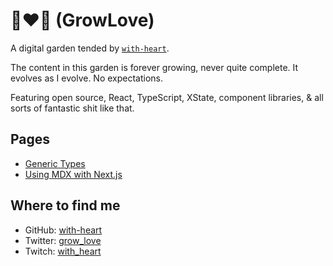 # 🌱❤️‍🔥 (GrowLove)

A digital garden tended by [`with-heart`](https://github.com/with-heart).

The content in this garden is forever growing, never quite complete. It evolves
as I evolve. No expectations.

Featuring open source, React, TypeScript, XState, component libraries, & all
sorts of fantastic shit like that.

## Pages

- [Generic Types](./generics)
- [Using MDX with Next.js](./mdx)

## Where to find me

- GitHub: [with-heart](https://github.com/with-heart)
- Twitter: [grow_love](https://twitter.com/grow_love)
- Twitch: [with_heart](https://www.twitch.tv/with_heart)
